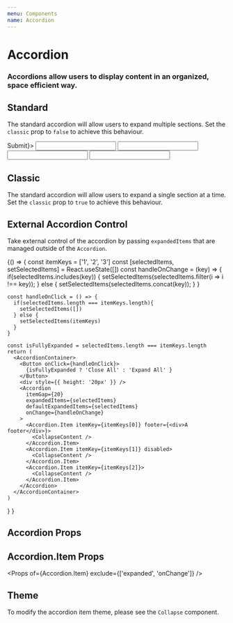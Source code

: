 ```yaml
---
menu: Components
name: Accordion
---
```



# Accordion
### Accordions allow users to display content in an organized, space efficient way.

## Standard

The standard accordion will allow users to expand multiple sections. Set the `classic` prop to `false` to achieve this behaviour.

<Playground>
  <AccordionContainer>
    <Accordion classic={false} defaultExpandedItems={['1', '3']} itemGap={20}>
      <Accordion.Item itemKey="1" footer={<Button>Submit</Button>}>
        <CollapseContent>
          <Input label={'First Name'} />
          <Input label={'Last Name'} />
          <Input label={'Email'} />
          <Input label={'Phone Number'} />
        </CollapseContent>
      </Accordion.Item>
      <Accordion.Item itemKey="2">
        <CollapseContent />
      </Accordion.Item>
      <Accordion.Item itemKey="3">
        <CollapseContent />
      </Accordion.Item>
    </Accordion>
  </AccordionContainer>
</Playground>

## Classic

The standard accordion will allow users to expand a single section at a time. Set the `classic` prop to `true` to achieve this behaviour.

<Playground>
  <AccordionContainer>
    <Accordion itemGap={20} classic>
      <Accordion.Item itemKey="1">
        <CollapseContent />
      </Accordion.Item>
      <Accordion.Item itemKey="2">
        <CollapseContent />
      </Accordion.Item>
      <Accordion.Item itemKey="3">
        <CollapseContent />
      </Accordion.Item>
    </Accordion>
  </AccordionContainer>
</Playground>

## External Accordion Control

Take external control of the accordion by passing `expandedItems` that are managed outside of the `Accordion`.

<Playground>
  {() => {
    const itemKeys = ['1', '2', '3']
    const [selectedItems, setSelectedItems] = React.useState([])
    const handleOnChange = (key) => {
      if(selectedItems.includes(key)) {
        setSelectedItems(selectedItems.filter(i => i !== key));
      } else {
        setSelectedItems(selectedItems.concat(key));
      }
    }
    
    const handleOnClick = () => {
      if(selectedItems.length === itemKeys.length){
        setSelectedItems([])
      } else {
        setSelectedItems(itemKeys)
      }     
    }
    
    const isFullyExpanded = selectedItems.length === itemKeys.length
    return (
      <AccordionContainer>
        <Button onClick={handleOnClick}>
          {isFullyExpanded ? 'Close All' : 'Expand All' }
        </Button>
        <div style={{ height: '20px' }} />
        <Accordion
          itemGap={20}
          expandedItems={selectedItems}
          defaultExpandedItems={selectedItems}
          onChange={handleOnChange}
        >
          <Accordion.Item itemKey={itemKeys[0]} footer={<div>A footer</div>}>
            <CollapseContent />
          </Accordion.Item>
          <Accordion.Item itemKey={itemKeys[1]} disabled>
            <CollapseContent />
          </Accordion.Item>
          <Accordion.Item itemKey={itemKeys[2]}>
            <CollapseContent />
          </Accordion.Item>
        </Accordion>
      </AccordionContainer>
    )
  }
}
</Playground>

## Accordion Props
<Props of={Accordion} />

## Accordion.Item Props
<Props of={Accordion.Item} exclude={['expanded', 'onChange']} />

## Theme

To modify the accordion item theme, please see the `Collapse` component.
